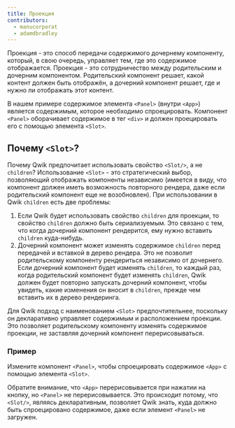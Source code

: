 ```yaml
---
title: Проекция
contributors:
  - manucorporat
  - adamdbradley
---
```


Проекция - это способ передачи содержимого дочернему компоненту, который, в свою очередь, управляет тем, где это содержимое отображается. Проекция - это сотрудничество между родительским и дочерним компонентом. Родительский компонент решает, какой контент должен быть отображён, а дочерний компонент решает, где и нужно ли отображать этот контент.

В нашем примере содержимое элемента `<Panel>` (внутри `<App>`) является содержимым, которое необходимо спроецировать. Компонент `<Panel>` оборачивает содержимое в тег `<div>` и должен проецировать его с помощью элемента `<Slot>`.

## Почему `<Slot>`?

Почему Qwik предпочитает использовать свойство `<Slot/>`, а не `children`? Использование `<Slot>` - это стратегический выбор, позволяющий отображать компоненты независимо (имеется в виду, что компонент должен иметь возможность повторного рендера, даже если родительский компонент еще не возобновлен). При использовании в Qwik `children` есть две проблемы:

1. Если Qwik будет использовать свойство `children` для проекции, то свойство `children` должно быть сериализуемым. Это связано с тем, что когда дочерний компонент рендерится, ему нужно вставить `children` куда-нибудь.
2. Дочерний компонент может изменять содержимое `children` перед передачей и вставкой в дерево рендера. Это не позволит родительскому компоненту рендериться независимо от дочернего. Если дочерний компонент будет изменять `children`, то каждый раз, когда родительский компонент будет изменять `children`, Qwik должен будет повторно запускать дочерний компонент, чтобы увидеть, какие изменения он вносит в `children`, прежде чем вставить их в дерево рендеринга.

Для Qwik подход с наименованием `<Slot>` предпочтительнее, поскольку он декларативно управляет содержимым и расположением проекции. Это позволяет родительскому компоненту изменять содержимое проекции, не заставляя дочерний компонент перерисовываться.

### Пример

Измените компонент `<Panel>`, чтобы спроецировать содержимое `<App>` с помощью элемента `<Slot>`.

Обратите внимание, что `<App>` перерисовывается при нажатии на кнопку, но `<Panel>` не перерисовывается. Это происходит потому, что `<Slot/>`, являясь декларативным, позволяет Qwik знать, куда должно быть спроецировано содержимое, даже если элемент `<Panel>` не загружен.
